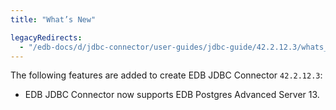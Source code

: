 ```yaml
---
title: "What’s New"

legacyRedirects:
  - "/edb-docs/d/jdbc-connector/user-guides/jdbc-guide/42.2.12.3/whats_new.html"
---
```


<div id="whats_new" class="registered_link"></div>

The following features are added to create EDB JDBC Connector `42.2.12.3`:

-   EDB JDBC Connector now supports EDB Postgres Advanced Server 13.
